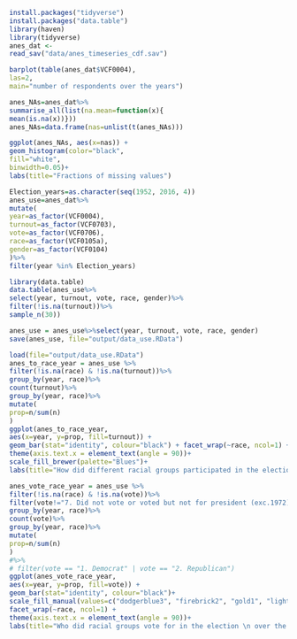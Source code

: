 

```r
install.packages("tidyverse")
install.packages("data.table")
library(haven)
library(tidyverse)
anes_dat <-
read_sav("data/anes_timeseries_cdf.sav")
```

```r
barplot(table(anes_dat$VCF0004),
las=2,
main="number of respondents over the years")
```

```r
anes_NAs=anes_dat%>%
summarise_all(list(na.mean=function(x){
mean(is.na(x))}))
anes_NAs=data.frame(nas=unlist(t(anes_NAs)))

ggplot(anes_NAs, aes(x=nas)) +
geom_histogram(color="black",
fill="white",
binwidth=0.05)+
labs(title="Fractions of missing values")
```

```r
Election_years=as.character(seq(1952, 2016, 4))
anes_use=anes_dat%>%
mutate(
year=as_factor(VCF0004),
turnout=as_factor(VCF0703),
vote=as_factor(VCF0706),
race=as_factor(VCF0105a),
gender=as_factor(VCF0104)
)%>%
filter(year %in% Election_years)

library(data.table)
data.table(anes_use%>%
select(year, turnout, vote, race, gender)%>%
filter(!is.na(turnout))%>%
sample_n(30))
```

```r
anes_use = anes_use%>%select(year, turnout, vote, race, gender)
save(anes_use, file="output/data_use.RData")
```


```r
load(file="output/data_use.RData")
anes_to_race_year = anes_use %>%
filter(!is.na(race) & !is.na(turnout))%>%
group_by(year, race)%>%
count(turnout)%>%
group_by(year, race)%>%
mutate(
prop=n/sum(n)
)
ggplot(anes_to_race_year,
aes(x=year, y=prop, fill=turnout)) +
geom_bar(stat="identity", colour="black") + facet_wrap(~race, ncol=1) + theme_bw()+
theme(axis.text.x = element_text(angle = 90))+
scale_fill_brewer(palette="Blues")+
labs(title="How did different racial groups participated in the election \n over the years?")
```
```r
anes_vote_race_year = anes_use %>%
filter(!is.na(race) & !is.na(vote))%>%
filter(vote!="7. Did not vote or voted but not for president (exc.1972)")%>%
group_by(year, race)%>%
count(vote)%>%
group_by(year, race)%>%
mutate(
prop=n/sum(n)
)
#%>%
# filter(vote == "1. Democrat" | vote == "2. Republican")
ggplot(anes_vote_race_year,
aes(x=year, y=prop, fill=vote)) +
geom_bar(stat="identity", colour="black")+
scale_fill_manual(values=c("dodgerblue3", "firebrick2", "gold1", "lightgoldenrod1"))+
facet_wrap(~race, ncol=1) +
theme(axis.text.x = element_text(angle = 90))+
labs(title="Who did racial groups vote for in the election \n over the years?")
```
